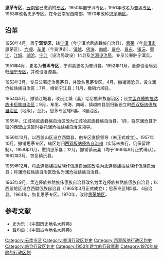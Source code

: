 '''思茅专区'''，[[云南省|云南省]]已撤消的[[专区|专区]]。1950年置宁洱专区，1951年改名为[[普洱专区|普洱专区]]，1953年改名思茅专区。在今云南省西南部，1970年改称[[思茅地区|思茅地区]]。

==沿革==
1950年4月，置'''宁洱专区'''，辖[[宁洱县|宁洱]]（今宁洱哈尼族彝族自治县）、[[思茅县|思茅]]（今[[普洱市|普洱市]]思茅区）、[[六顺县|六顺]]、[[车里县|车里]]（今景洪市）、[[镇越县|镇越]]、[[佛海县|佛海]]、[[南峤县|南峤]]、[[景谷县|景谷]]、[[景东县|景东]]、[[镇沅县|镇沅]]、[[墨江县|墨江]]、[[江城县|江城]]、[[澜沧县|澜沧]]、[[宁江县|宁江]]（设治局改设）14县及[[沧源设治局|沧源设治局]]。专员公署驻宁洱县。

1951年4月，更名为'''普洱专区'''，宁洱县更名为普洱县。1952年11月，沧源设治局划归[[缅宁专区|缅宁专区]]，并改设沧源县。

1953年3月，专员公署迁治思茅县，并改名思茅专区。4月，撤销澜沧县，设立澜沧拉祜族自治区；7月，撤销宁江县；11月，撤销六顺县。

1954年5月，撤销江城县，改设江城（县）哈尼族彝族自治区；设立[[孟连傣族拉祜族佤族自治县|孟连傣族拉祜族卡佤族自治区]]；9月，车里、佛海、南峤、镇越四县划归新设立的[[西双版纳傣族自治区|西双版纳傣族自治区]]（地级）。至此，思茅专区辖6县、3自治区。

1955年，江城哈尼族彝族自治区改为江城哈尼族彝族自治县。1月，将原澜沧县所辖的[[西盟佤族自治县|西盟山区]]暂时委托澜沧拉祜族自治区领导。

1956年10月，以西盟山区设立西盟县，由专区直接领导（未正式成立）。1957年10月，撤销思茅专区，辖区划归[[西双版纳傣族自治州|西双版纳傣族自治州]]（实际未执行，仍保留建制）。1958年11月，撤销思茅县；12月，撤销镇沅县（均于1960年9月正式确认）。1962年3月，恢复镇沅县。

1959年12月，将孟连傣族拉祜族佧佤族自治区改名为孟连傣族拉祜族佧佤族自治县；将澜沧拉祜族自治区改名为澜沧拉祜族自治县。

1963年9月，孟连傣族拉祜族佧佤族自治县改名为孟连傣族拉祜族佤族自治县；以西盟地区设立西盟佤族自治县（1965年3月正式成立）；思茅专区辖5县、4自治县。1964年，恢复思茅专区。1970年，改称[[思茅地区|思茅地区]]。

==参考文献==
*史为乐：《中国历史地名大辞典》
*戴均良：《中国古今地名大辞典》
{{云南省历史二级政区}}
[[Category:云南专区|Category:云南专区]]
[[Category:普洱行政区划史|Category:普洱行政区划史]]
[[Category:西双版纳行政区划史|Category:西双版纳行政区划史]]
[[Category:临沧行政区划史|Category:临沧行政区划史]]
[[Category:1953年建立的行政區劃|Category:1953年建立的行政區劃]]
[[Category:1970年废除的行政区划|Category:1970年废除的行政区划]]
